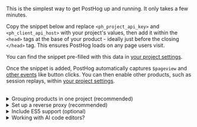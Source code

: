 
This is the simplest way to get PostHog up and running. It only takes a few minutes.

Copy the snippet below and replace `<ph_project_api_key>` and `<ph_client_api_host>` with your project's values, then add it within the `<head>` tags at the base of your product - ideally just before the closing `</head>` tag. This ensures PostHog loads on any page users visit.

You can find the snippet pre-filled with this data in [your project settings](https://us.posthog.com/settings/project#snippet).

<Snippet />

Once the snippet is added, PostHog automatically captures `$pageview` and [other events](/docs/data/autocapture) like button clicks. You can then enable other products, such as session replays, within [your project settings](https://us.posthog.com/settings). 

<br />

<details>
  <summary>Grouping products in one project (recommended)</summary>

  If you have multiple customer-facing products (e.g. a marketing website + iOS app + web app), it's best to install PostHog on them all and [group them in one project](/docs/settings/projects). 
  
  This makes it possible to track users across their entire journey (e.g. from visiting your marketing website to signing up for your product), or how they use your product across multiple platforms.
</details>

<details>
  <summary>Set up a reverse proxy (recommended)</summary>

  We recommend setting up a reverse proxy, so that events are less likely to be intercepted by tracking blockers. 
  
  We have our [own managed reverse proxy service included in the Teams plan](/docs/advanced/proxy/managed-reverse-proxy), which routes through our infrastructure and makes setting up your proxy easy.

  If you don't want to use our managed service then there are several other [options for creating a reverse proxy](/docs/advanced/proxy), including using [Cloudflare](/docs/advanced/proxy/cloudflare), [AWS Cloudfront](/docs/advanced/proxy/cloudfront), and [Vercel](/docs/advanced/proxy/vercel).
</details>

<details>
  <summary>Include ES5 support (optional)</summary>

  If you need ES5 support for example to track Internet Explorer 11 replace `/static/array.js` in the snippet with `/static/array.full.es5.js`
</details>

<details>
  <summary>Working with AI code editors?</summary>

  If you’re working with AI code editors (like Lovable, Bolt.new, Replit, and others), it’s easy to install PostHog. All you have to do is ask (seriously). Specifically: in your tool, type a prompt like this: “I’d like to use PostHog to track events here; here is my install snippet.” Paste in your snippet. The tool will do the rest.

As of this time, some web-based AI builders (such as artifacts by Claude) don’t support access to external JS libraries. You’ll be able to ask it to use a placeholder, and then update it manually when you deploy to production.
</details>
